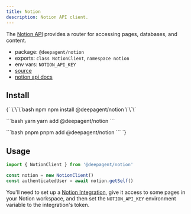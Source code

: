 ```yaml
---
title: Notion
description: Notion API client.
---
```


The [Notion API](https://developers.notion.com/docs) provides a router for accessing pages, databases, and content.

- package: `@deepagent/notion`
- exports: `class NotionClient`, `namespace notion`
- env vars: `NOTION_API_KEY`
- [source](https://github.com/amardeeplakshkar/deepagent/blob/main/packages/notion/src/notion-client.ts)
- [notion api docs](https://developers.notion.com/docs)

## Install

<PackageTabs>
{`
\`\`\`bash npm
npm install @deepagent/notion
\`\`\`

\`\`\`bash yarn
yarn add @deepagent/notion
\`\`\`

\`\`\`bash pnpm
pnpm add @deepagent/notion
\`\`\`
`}
</PackageTabs>

## Usage

```ts
import { NotionClient } from '@deepagent/notion'

const notion = new NotionClient()
const authenticatedUser = await notion.getSelf()
```

You'll need to set up a [Notion Integration](https://developers.notion.com/docs/authorization), give it access to some pages in your Notion workspace, and then set the `NOTION_API_KEY` environment variable to the integration's token.
